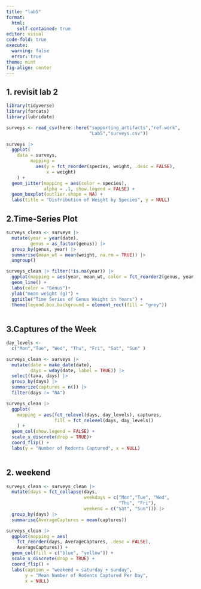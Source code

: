 ```yaml
---
title: "lab5"
format: 
  html:
    self-contained: true
editor: visual
code-fold: true
execute: 
  warning: false
  error: true
theme: mint
fig-align: center
---
```


## 1. revisit lab 2

```r
library(tidyverse)
library(forcats)
library(lubridate)
```

```r
surveys <- read_csv(here::here("supporting_artifacts","ref.work", 
                               "Lab5","surveys.csv"))
```

```r
surveys |> 
  ggplot(
    data = surveys,
         mapping = 
           aes(y = fct_reorder(species, weight, .desc = FALSE),
               x = weight)
    ) +
  geom_jitter(mapping = aes(color = species), 
              alpha = .1, show.legend = FALSE) +
  geom_boxplot(outlier.shape = NA) +
  labs(title = "Distribution of Weight by Species", y = NULL)
```

## 2.Time-Series Plot

```r
surveys_clean <- surveys |> 
  mutate(year = year(date),
         genus = as_factor(genus)) |> 
  group_by(genus, year) |> 
  summarise(mean_wt = mean(weight, na.rm = TRUE)) |> 
  ungroup()

surveys_clean |> filter(!is.na(year)) |> 
  ggplot(mapping = aes(year, mean_wt, color = fct_reorder2(genus, year, mean_wt))) +
  geom_line() +
  labs(color = "Genus")+
  ylab("mean weight (g)") +
  ggtitle("Time Series of Genus Weight in Years") +
  theme(legend.box.background = element_rect(fill = "grey"))
  

```

## 3.Captures of the Week

```r
day_levels <- 
  c("Mon","Tue", "Wed", "Thu", "Fri", "Sat", "Sun" )

surveys_clean <- surveys |> 
  mutate(date = make_date(date),
         days = wday(date, label = TRUE)) |>
  select(taxa, days) |> 
  group_by(days) |> 
  summarize(captures = n()) |> 
  filter(days != "NA")

surveys_clean |> 
  ggplot(
    mapping = aes(fct_relevel(days, day_levels), captures,
                  fill = fct_relevel(days, day_levels))
    ) +
  geom_col(show.legend = FALSE) +
  scale_x_discrete(drop = TRUE)+
  coord_flip() +
  labs(y = "Number of Rodents Captured", x = NULL)
  
```

## 2. weekend

```r
surveys_clean <- surveys_clean |> 
  mutate(days = fct_collapse(days, 
                             weekdays = c("Mon","Tue", "Wed",
                                          "Thu", "Fri"),
                             weekend = c("Sat", "Sun"))) |> 
  group_by(days) |> 
  summarise(AverageCaptures = mean(captures))

surveys_clean |> 
  ggplot(mapping = aes(
    fct_reorder(days, AverageCaptures, .desc = FALSE),
    AverageCaptures)) +
  geom_col(fill = c("blue", "yellow")) +
  scale_x_discrete(drop = TRUE) +
  coord_flip() +
  labs(caption = "weekend = saturday + sunday", 
       y = "Mean Number of Rodents Captured Per Day",
       x = NULL)
```
